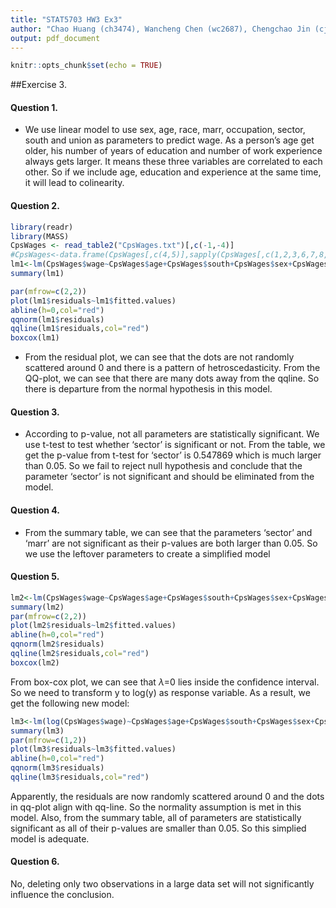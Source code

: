 ```yaml
---
title: "STAT5703 HW3 Ex3"
author: "Chao Huang (ch3474), Wancheng Chen (wc2687), Chengchao Jin (cj2628)"
output: pdf_document
---
```


```r
knitr::opts_chunk$set(echo = TRUE)
```

##Exercise 3.

#### Question 1.

* We use linear model to use sex, age, race, marr, occupation, sector, south and union as parameters to predict wage. As a person's age get older, his number of years of education and number of work experience always gets larger. It means these three variables are correlated to each other. So if we include age, education and experience at the same time, it will lead to colinearity.

#### Question 2.

```r
library(readr)
library(MASS)
CpsWages <- read_table2("CpsWages.txt")[,c(-1,-4)]
#CpsWages<-data.frame(CpsWages[,c(4,5)],sapply(CpsWages[,c(1,2,3,6,7,8,9)],function(x) as.factor(x)))
lm1<-lm(CpsWages$wage~CpsWages$age+CpsWages$south+CpsWages$sex+CpsWages$union+CpsWages$race+CpsWages$occupation+CpsWages$sector+CpsWages$marr)
summary(lm1)
```
```r
par(mfrow=c(2,2))
plot(lm1$residuals~lm1$fitted.values)
abline(h=0,col="red")
qqnorm(lm1$residuals)
qqline(lm1$residuals,col="red")
boxcox(lm1)
```
* From the residual plot, we can see that the dots are not randomly scattered around 0 and there is a pattern of hetroscedasticity. From the QQ-plot, we can see that there are many dots away from the qqline. So there is departure from the normal hypothesis in this model.

#### Question 3.

* According to p-value, not all parameters are statistically significant. We use t-test to test whether 'sector' is significant or not. From the table, we get the p-value from t-test for 'sector' is 0.547869 which is much larger than 0.05. So we fail to reject null hypothesis and conclude that the parameter 'sector' is not significant and should be eliminated from the model.

#### Question 4.
* From the summary table, we can see that the parameters 'sector' and 'marr' are not significant as their p-values are both larger than 0.05. So we use the leftover parameters to create a simplified model

#### Question 5.
```r
lm2<-lm(CpsWages$wage~CpsWages$age+CpsWages$south+CpsWages$sex+CpsWages$union+CpsWages$race+CpsWages$occupation)
summary(lm2)
par(mfrow=c(2,2))
plot(lm2$residuals~lm2$fitted.values)
abline(h=0,col="red")
qqnorm(lm2$residuals)
qqline(lm2$residuals,col="red")
boxcox(lm2)
```

From box-cox plot, we can see that $\lambda$=0 lies inside the confidence interval. So we need to transform y to log(y) as response variable. As a result, we get the following new model:
```r
lm3<-lm(log(CpsWages$wage)~CpsWages$age+CpsWages$south+CpsWages$sex+CpsWages$union+CpsWages$race+CpsWages$occupation)
summary(lm3)
par(mfrow=c(1,2))
plot(lm3$residuals~lm3$fitted.values)
abline(h=0,col="red")
qqnorm(lm3$residuals)
qqline(lm3$residuals,col="red")
```
Apparently, the residuals are now randomly scattered around 0 and the dots in qq-plot align with qq-line. So the normality assumption is met in this model. Also, from the summary table, all of parameters are statistically significant as all of their p-values are smaller than 0.05. So this simplied model is adequate.

#### Question 6.
No, deleting only two observations in a large data set will not significantly influence the conclusion.
